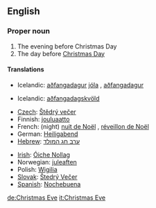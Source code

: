 ==English==

===Proper noun===
{{en-proper noun}}
# The evening before Christmas Day
# The day before [[Christmas Day]]

====Translations====
{{top|evening before Christmas Day}}
*Icelandic: [[aðfangadagur]] [[jól]]a {{m}}, [[aðfangadagur]] {{m}}
{{mid}}
{{bottom}}

{{top|day before Christmas Day}}
*Icelandic: [[aðfangadagskvöld]] {{n}}
{{mid}}
{{bottom}}

{{checktrans}}

{{top}}
*[[Czech]]: [[Štědrý večer]] {{m}}
*Finnish: [[jouluaatto]]
*French: (night) [[nuit de Noël]] {{f}}, [[réveillon de Noël]] {{m}}
*German: [[Heiligabend]] {{m}}
*[[Hebrew]]: [[ערב חג המולד]]
{{mid}}
*[[Irish]]: [[Óiche Nollag]]
*Norwegian: [[juleaften]] {{m}}
*Polish: [[Wigilia]] {{f}}
*[[Slovak]]: [[Štedrý Večer]] {{m}}
*[[Spanish]]: [[Nochebuena]] {{f}}
{{bottom}}

[[de:Christmas Eve]]
[[it:Christmas Eve]]